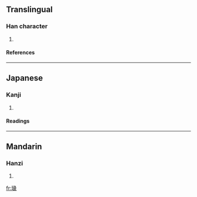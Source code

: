 ==Translingual==
===Han character===
{{Han char|rn=96|rad=玉|as=12|sn=16|four=|canj=一土女一心 (MGVMP)}}
# {{defn|Han|sort=玉12}}
====References====
{{Han ref|kx=0741.230|dkj=21224|dj=1151.030|hdz=21138.180|uh=748F|ud=29839}}

----
==Japanese==
===Kanji===
{{ja-kanji|grade=|rs=玉12}}
# {{defn|Japanese}} 
====Readings====
{{ja-readings|on=[[てい]] (tei), [[でい]] (dei), [[えつ]] (etsu), [[おち]] (ochi), [[えい]] (ei), [[え]] (e)|kun=|nanori=}}

----
==Mandarin==
===Hanzi===
{{cmn-hanzi|pin=[[zhì]] (zhi4)|wg=chih<sup>4</sup>}}
# {{defn|Mandarin}}

[[fr:璏]]